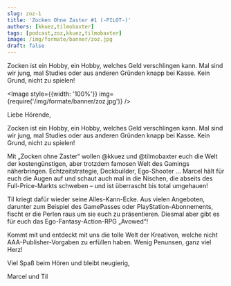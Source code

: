 ```yaml
---
slug: zoz-1
title: 'Zocken Ohne Zaster #1 (-PILOT-)'
authors: [kkuez,tilmobaxter]
tags: [podcast,zoz,kkuez,tilmobaxter]
image: /img/formate/banner/zoz.jpg
draft: false
---
```



Zocken ist ein Hobby, ein Hobby, welches Geld verschlingen kann. Mal sind wir jung, mal Studies oder aus anderen Gründen knapp bei Kasse. Kein Grund, nicht zu spielen!

<Image style={{width: '100%'}} img={require('/img/formate/banner/zoz.jpg')} />

<!--truncate-->

Liebe Hörende,

Zocken ist ein Hobby, ein Hobby, welches Geld verschlingen kann. Mal sind wir jung, mal Studies oder aus anderen Gründen knapp bei Kasse. Kein Grund, nicht zu spielen!

Mit „Zocken ohne Zaster“ wollen @kkuez und @tilmobaxter euch die Welt der kostengünstigen, aber trotzdem famosen Welt des Gamings näherbringen. Echtzeitstrategie, Deckbuilder, Ego-Shooter … Marcel hält für euch die Augen auf und schaut auch mal in die Nischen, die abseits des Full-Price-Markts schweben – und ist überrascht bis total umgehauen!

Til kriegt dafür wieder seine Alles-Kann-Ecke. Aus vielen Angeboten, darunter zum Beispiel des GamePasses oder PlayStation-Abonnements, fischt er die Perlen raus um sie euch zu präsentieren. Diesmal aber gibt es für euch das Ego-Fantasy-Action-RPG „Avowed“!

Kommt mit und entdeckt mit uns die tolle Welt der Kreativen, welche nicht AAA-Publisher-Vorgaben zu erfüllen haben. Wenig Penunsen, ganz viel Herz!

Viel Spaß beim Hören und bleibt neugierig,

Marcel und Til


<ReactPlayer
    width="100%"
    height="50px"
    controls
    src='https://m10z.picnotes.de/ZockenOhneZaster/ZockenOhneZaster_1.mp3'
/>
